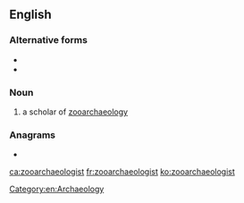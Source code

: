==English==

===Alternative forms===
* {{l|en|zoarchaeologist}}
* {{l|en|zooarcheologist}}

===Noun===
{{en-noun}}

# a scholar of [[zooarchaeology]]

===Anagrams===
* {{l|en|archaeozoologist}}

[[Category:en:Archaeology]]

[[ca:zooarchaeologist]]
[[fr:zooarchaeologist]]
[[ko:zooarchaeologist]]